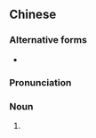 ==Chinese==
{{zh-forms}}
{{wikipedia|lang=zh}}

===Alternative forms===
* {{zh-l|傣仂}}

===Pronunciation===
{{zh-pron
|m=dǎilè
|cat=n
}}

===Noun===
{{zh-noun}}

# {{w|Tai Lü people}}